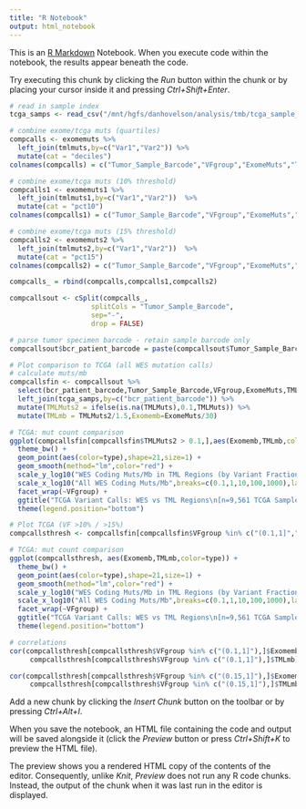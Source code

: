 ```yaml
---
title: "R Notebook"
output: html_notebook
---
```


This is an [R Markdown](http://rmarkdown.rstudio.com) Notebook. When you execute code within the notebook, the results appear beneath the code. 

Try executing this chunk by clicking the *Run* button within the chunk or by placing your cursor inside it and pressing *Ctrl+Shift+Enter*. 




```r
# read in sample index
tcga_samps <- read_csv("/mnt/hgfs/danhovelson/analysis/tmb/tcga_sample_table.csv")

# combine exome/tcga muts (quartiles)
compcalls <- exomemuts %>%
  left_join(tmlmuts,by=c("Var1","Var2")) %>%
  mutate(cat = "deciles")
colnames(compcalls) = c("Tumor_Sample_Barcode","VFgroup","ExomeMuts","TMLMuts","Cat")

# combine exome/tcga muts (10% threshold)
compcalls1 <- exomemuts1 %>%
  left_join(tmlmuts1,by=c("Var1","Var2"))  %>%
  mutate(cat = "pct10")
colnames(compcalls1) = c("Tumor_Sample_Barcode","VFgroup","ExomeMuts","TMLMuts","Cat")

# combine exome/tcga muts (15% threshold)
compcalls2 <- exomemuts2 %>%
  left_join(tmlmuts2,by=c("Var1","Var2"))  %>%
  mutate(cat = "pct15")
colnames(compcalls2) = c("Tumor_Sample_Barcode","VFgroup","ExomeMuts","TMLMuts","Cat")

compcalls_ = rbind(compcalls,compcalls1,compcalls2)

compcallsout <- cSplit(compcalls_,
                    splitCols = "Tumor_Sample_Barcode",
                    sep="-",
                    drop = FALSE)

# parse tumor specimen barcode - retain sample barcode only
compcallsout$bcr_patient_barcode = paste(compcallsout$Tumor_Sample_Barcode_1,compcallsout$Tumor_Sample_Barcode_2,compcallsout$Tumor_Sample_Barcode_3,sep="-")
```

```r
# Plot comparison to TCGA (all WES mutation calls)
# calculate muts/mb
compcallsfin <- compcallsout %>%
  select(bcr_patient_barcode,Tumor_Sample_Barcode,VFgroup,ExomeMuts,TMLMuts,Cat) %>%
  left_join(tcga_samps,by=c("bcr_patient_barcode")) %>%
  mutate(TMLMuts2 = ifelse(is.na(TMLMuts),0.1,TMLMuts)) %>%
  mutate(TMLmb = TMLMuts2/1.5,Exomemb=ExomeMuts/30)

# TCGA: mut count comparison
ggplot(compcallsfin[compcallsfin$TMLMuts2 > 0.1,],aes(Exomemb,TMLmb,color=type)) + 
  theme_bw() +
  geom_point(aes(color=type),shape=21,size=1) +
  geom_smooth(method="lm",color="red") +
  scale_y_log10("WES Coding Muts/Mb in TML Regions (by Variant Fraction)",breaks=c(0.1,1,10,100,1000),label=comma) +
  scale_x_log10("All WES Coding Muts/Mb",breaks=c(0.1,1,10,100,1000),label=comma) +
  facet_wrap(~VFgroup) +
  ggtitle("TCGA Variant Calls: WES vs TML Regions\n[n=9,561 TCGA Samples w/ 1+ Variant in TML regions]") +
  theme(legend.position="bottom") 
```

```r
# Plot TCGA (VF >10% / >15%)
compcallsthresh <- compcallsfin[compcallsfin$VFgroup %in% c("(0.1,1]","(0.15,1]") & compcallsfin$ExomeMuts > 0 & !is.na(compcallsfin$type),]

# TCGA: mut count comparison
ggplot(compcallsthresh, aes(Exomemb,TMLmb,color=type)) + 
  theme_bw() +
  geom_point(aes(color=type),shape=21,size=1) +
  geom_smooth(method="lm",color="red") +
  scale_y_log10("WES Coding Muts/Mb in TML Regions (by Variant Fraction)",breaks=c(0.1,1,10,100,1000),label=comma) +
  scale_x_log10("All WES Coding Muts/Mb",breaks=c(0.1,1,10,100,1000),label=comma) +
  facet_wrap(~VFgroup) +
  ggtitle("TCGA Variant Calls: WES vs TML Regions\n[n=9,561 TCGA Samples w/ 1+ Variant in TML regions]") +
  theme(legend.position="bottom")

# correlations
cor(compcallsthresh[compcallsthresh$VFgroup %in% c("(0.1,1]"),]$Exomemb,
     compcallsthresh[compcallsthresh$VFgroup %in% c("(0.1,1]"),]$TMLmb)

cor(compcallsthresh[compcallsthresh$VFgroup %in% c("(0.15,1]"),]$Exomemb,
     compcallsthresh[compcallsthresh$VFgroup %in% c("(0.15,1]"),]$TMLmb)

```


Add a new chunk by clicking the *Insert Chunk* button on the toolbar or by pressing *Ctrl+Alt+I*.

When you save the notebook, an HTML file containing the code and output will be saved alongside it (click the *Preview* button or press *Ctrl+Shift+K* to preview the HTML file).

The preview shows you a rendered HTML copy of the contents of the editor. Consequently, unlike *Knit*, *Preview* does not run any R code chunks. Instead, the output of the chunk when it was last run in the editor is displayed.
